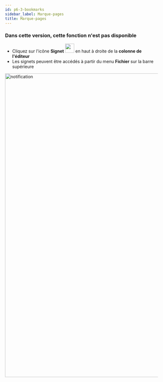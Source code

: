 ```yaml
---
id: p6-3-bookmarks
sidebar_label: Marque-pages
title: Marque-pages
---
```


<h3> Dans cette version, cette fonction n'est pas disponible </h3>

- Cliquez sur l'icône **Signet** <img src="/autographaAssetsV2/how-to/bookmark.png" width="30px" alt=""/> en haut à droite de la **colonne de l'éditeur**
- Les signets peuvent être accédés à partir du menu **Fichier** sur la barre supérieure

<img src="/assets/bookmarks.png"  width="1000px" alt="notification"></img>
